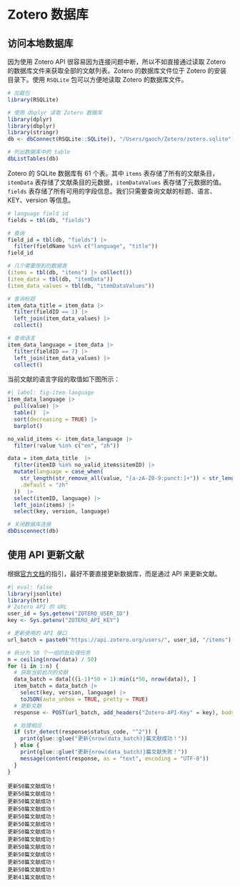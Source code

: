 # Zotero 数据库

## 访问本地数据库

因为使用 Zotero API 很容易因为连接问题中断，所以不如直接通过读取 Zotero 的数据库文件来获取全部的文献列表。Zotero 的数据库文件位于 Zotero 的安装目录下。使用 `RSQLite` 包可以方便地读取 Zotero 的数据库文件。

```r
# 加载包
library(RSQLite)

# 使用 dbplyr 读取 Zotero 数据库
library(dplyr)
library(dbplyr)
library(stringr)
db <- dbConnect(RSQLite::SQLite(), "/Users/gaoch/Zotero/zotero.sqlite")

# 列出数据库中的 table
dbListTables(db)
```

Zotero 的 SQLite 数据库有 61 个表。其中 `items` 表存储了所有的文献条目，`itemData` 表存储了文献条目的元数据，`itemDataValues` 表存储了元数据的值。`fields` 表存储了所有可用的字段信息。我们只需要查询文献的标题、语言、KEY、version 等信息。

```r
# language field id
fields = tbl(db, "fields")

# 查询
field_id = tbl(db, "fields") |> 
  filter(fieldName %in% c("language", "title"))
field_id
```


```r
# 几个需要用到的数据表
(items = tbl(db, "items") |> collect())
(item_data = tbl(db, "itemData"))
(item_data_values = tbl(db, "itemDataValues"))

# 查询标题
item_data_title = item_data |> 
  filter(fieldID == 1) |> 
  left_join(item_data_values) |> 
  collect()

# 查询语言
item_data_language = item_data |>
  filter(fieldID == 7) |>
  left_join(item_data_values) |> 
  collect()
```

当前文献的语言字段的取值如下图所示：

```r
#| label: fig-item-language
item_data_language |> 
  pull(value) |> 
  table()  |>
  sort(decreasing = TRUE) |> 
  barplot()
```

```r
no_valid_items <- item_data_language |>
  filter(!value %in% c("en", "zh"))

data = item_data_title  |> 
  filter(itemID %in% no_valid_items$itemID) |>
  mutate(language = case_when(
    str_length(str_remove_all(value, "[a-zA-Z0-9:punct:]+")) < str_length(value)/3 ~ "en",
    .default = "zh"
  ))  |> 
  select(itemID, language) |>
  left_join(items) |> 
  select(key, version, language)
```

```r
# 关闭数据库连接
dbDisconnect(db)
```

## 使用 API 更新文献

根据[官方文档](https://www.zotero.org/support/dev/client_coding/direct_sqlite_database_access)的指引，最好不要直接更新数据库，而是通过 API 来更新文献。



```r
#| eval: false
library(jsonlite)
library(httr)
# Zotero API 的 URL
user_id = Sys.getenv("ZOTERO_USER_ID")
key <- Sys.getenv("ZOTERO_API_KEY")

# 更新使用的 API 接口
url_batch = paste0("https://api.zotero.org/users/", user_id, "/items")

# 拆分为 50 个一组的批处理任务
n = ceiling(nrow(data) / 50)
for (i in 1:n) {
  # 获取当前批次的文献
  data_batch = data[((i-1)*50 + 1):min(i*50, nrow(data)), ]
  item_batch = data_batch |> 
    select(key, version, language) |> 
    toJSON(auto_unbox = TRUE, pretty = TRUE)
  # 更新文献
  response <- POST(url_batch, add_headers("Zotero-API-Key" = key), body = item_batch, encode = "json")

  # 处理相应
  if (str_detect(response$status_code, "^2")) {
    print(glue::glue("更新{nrow(data_batch)}篇文献成功！"))
  } else {
    print(glue::glue("更新{nrow(data_batch)}篇文献失败！"))
    message(content(response, as = "text", encoding = "UTF-8"))
  }
}
```

```
更新50篇文献成功！
更新50篇文献成功！
更新50篇文献成功！
更新50篇文献成功！
更新50篇文献成功！
更新50篇文献成功！
更新50篇文献成功！
更新50篇文献成功！
更新50篇文献成功！
更新50篇文献成功！
更新50篇文献成功！
更新50篇文献成功！
更新41篇文献成功！
```